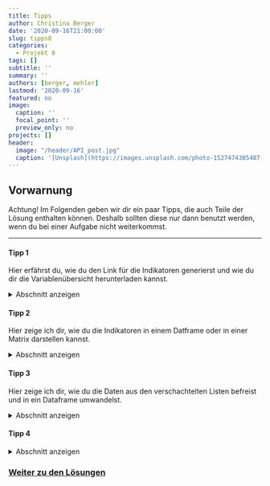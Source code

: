---
title: Tipps
author: Christina Berger
date: '2020-09-16T21:00:00'
slug: tipps8
categories:
  - Projekt 8
tags: []
subtitle: ''
summary: ''
authors: [berger, mehler]
lastmod: '2020-09-16'
featured: no
image:
  caption: ''
  focal_point: ''
  preview_only: no
projects: []
header:
  image: "/header/API_post.jpg"
  caption: '[Unsplash](https://images.unsplash.com/photo-1527474305487-b87b222841cc?ixlib=rb-1.2.1&ixid=eyJhcHBfaWQiOjEyMDd9&auto=format&fit=crop&w=1267&q=80)'
---


## Vorwarnung

Achtung! Im Folgenden geben wir dir ein paar Tipps, die auch Teile der Lösung enthalten können. Deshalb sollten diese nur dann benutzt werden, wenn du bei einer Aufgabe nicht weiterkommst.

***

#### Tipp 1

Hier erfährst du, wie du den Link für die Indikatoren generierst und wie du dir die Variablenübersicht herunterladen kannst. 

<details><summary>Abschnitt anzeigen</summary>

Der Link von der WHO für die Daten lautet: `https://ghoapi.azureedge.net/api`. Um die Indikatoren herunterzuladen fügen wir dem Link ein `/Indicator` an. Damit lautet der Link: `https://ghoapi.azureedge.net/api/Indicator`.

Um die Daten nun herunterzuladen, nutzen wir den Befehl `retrieveData` aus dem `OData`-Paket. In die Klammern musst du nur die oben genannte URL eingeben.
</details>

#### Tipp 2

Hier zeige ich dir, wie du die Indikatoren in einem Datframe oder in einer Matrix darstellen kannst.

<details><summary>Abschnitt anzeigen</summary>

Die heruntergeladenen Daten sind in einer verschachtelten Liste gespeichert. Wenn du dir die `value`-Variable anzeigen lässt, siehst du, dass in der Liste verschiedene `character` gespeichert sind. Die erste Option ist es, die Liste durch den Befehl `unlist` aufzulösen und im zweiten Schritt die Variable mit `as.matrix` in eine Matrix umzuwandeln. Die zweite Option erlangst du deutlich einfacher, indem du direkt den Befehl `as.dataframe` zum Erstellen des Dataframes verwendest. 
</details>

#### Tipp 3

Hier zeige ich dir, wie du die Daten aus den verschachtelten Listen befreist und in ein Dataframe umwandelst.

<details><summary>Abschnitt anzeigen</summary>

Der Befehl `rbindlist` löst verschatelte Listen auf und verwandelt die Struktur der Daten in ein übliches Dataframe. Dabei musst du in den Klammern zum einen deine Variable mit der langen Liste eingeben und `fill` = TRUE setzen. Der Befehl sollte letztlich so aussehen: 

```{r, eval = F}
dataframe <- rbindlist(data, fill = TRUE)
```
</details>


#### Tipp 4


<details><summary>Abschnitt anzeigen</summary>


</details>


### [Weiter zu den Lösungen](/post/loesungen8/)
